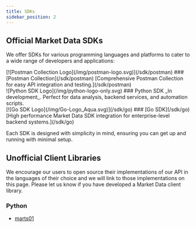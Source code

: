 ```yaml
---
title: SDKs
sidebar_position: 2
---
```


## Official Market Data SDKs

We offer SDKs for various programming languages and platforms to cater to a wide range of developers and applications:

<div className="sdk-list">
  <div className="sdk-item">
    [![Postman Collection Logo](/img/postman-logo.svg)](/sdk/postman)
    ### [Postman Collection](/sdk/postman)
    [Comprehensive Postman Collection for easy API integration and testing.](/sdk/postman)
  </div>
  <div className="sdk-item">
    ![Python SDK Logo](/img/python-logo-only.svg)
    ### Python SDK
    _In development_. Perfect for data analysis, backend services, and automation scripts.
  </div>
  <div className="sdk-item">
    [![Go SDK Logo](/img/Go-Logo_Aqua.svg)](/sdk/go)
    ### [Go SDK](/sdk/go)
    [High performance Market Data SDK integration for enterprise-level backend systems.](/sdk/go)
  </div>
</div>

Each SDK is designed with simplicity in mind, ensuring you can get up and running with minimal setup.

## Unofficial Client Libraries

We encourage our users to open source their implementations of our API in the languages of their choice and we will link to those implementations on this page. Please let us know if you have developed a Market Data client library.

### Python

- [marts01](https://github.com/marts01/market_data)
